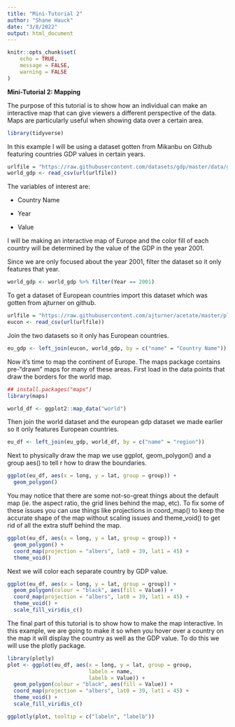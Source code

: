 ---
title: "Mini-Tutorial 2"
author: "Shane Hauck"
date: "3/8/2022"
output: html_document
---

```{r setup, include=FALSE}
knitr::opts_chunk$set(
	echo = TRUE,
	message = FALSE,
	warning = FALSE
)
```

__Mini-Tutorial 2: Mapping__

The purpose of this tutorial is to show how an individual can make an interactive map that can give viewers a different perspective of the data. Maps are particularly useful when showing data over a certain area. 

```{r}
library(tidyverse)
```


In this example I will be using a dataset gotten from Mikanbu on Github featuring countries GDP values in certain years.

```{r}
urlfile = "https://raw.githubusercontent.com/datasets/gdp/master/data/gdp.csv"
world_gdp <- read_csv(url(urlfile))
```

The variables of interest are:

- Country Name

- Year

- Value

I will be making an interactive map of Europe and the color fill of each country will be determined by the value of the GDP in the year 2001.

Since we are only focused about the year 2001, filter the dataset so it only features that year.

```{r}
world_gdp <- world_gdp %>% filter(Year == 2001)
```


To get a dataset of European countries import this dataset which was gotten from ajturner on github.

```{r}
urlfile = "https://raw.githubusercontent.com/ajturner/acetate/master/places/Countries-Europe.csv"
eucon <- read_csv(url(urlfile))
```

Join the two datasets so it only has European countries.

```{r}
eu_gdp <- left_join(eucon, world_gdp, by = c("name" = "Country Name"))
```


Now it's time to map the continent of Europe. The maps package contains pre-“drawn” maps for many of these areas. First load in the data points that draw the borders for the world map.

```{r}
## install.packages("maps")
library(maps)

world_df <- ggplot2::map_data("world")
```

Then join the world dataset and the european gdp dataset we made earlier so it only features European countries.

```{r}
eu_df <- left_join(eu_gdp, world_df, by = c("name" = "region"))
```

Next to physically draw the map we use ggplot, geom_polygon() and a group aes() to tell r how to draw the boundaries. 

```{r}
ggplot(eu_df, aes(x = long, y = lat, group = group)) +
  geom_polygon()
```

You may notice that there are some not-so-great things about the default map (ie. the aspect ratio, the grid lines behind the map, etc). To fix some of these issues you can use things like projections in coord_map() to keep the accurate shape of the map without scaling issues and theme_void() to get rid of all the extra stuff behind the map. 

```{r}
ggplot(eu_df, aes(x = long, y = lat, group = group)) +
  geom_polygon() +
  coord_map(projection = "albers", lat0 = 39, lat1 = 45) +
  theme_void()
```

Next we will color each separate country by GDP value.

```{r}
ggplot(eu_df, aes(x = long, y = lat, group = group)) +
  geom_polygon(colour = "black", aes(fill = Value)) +
  coord_map(projection = "albers", lat0 = 39, lat1 = 45) +
  theme_void() +
  scale_fill_viridis_c()
```

The final part of this tutorial is to show how to make the map interactive. In this example, we are going to make it so when you hover over a country on the map it will display the country as well as the GDP value. To do this we will use the plotly package.

```{r}
library(plotly)
plot <- ggplot(eu_df, aes(x = long, y = lat, group = group,
                          labeln = name,
                          labelb = Value)) +
  geom_polygon(colour = "black", aes(fill = Value)) +
  coord_map(projection = "albers", lat0 = 39, lat1 = 45) +
  theme_void() +
  scale_fill_viridis_c()

ggplotly(plot, tooltip = c("labeln", "labelb"))
```